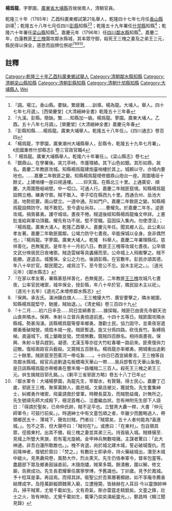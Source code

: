 {{明清人物信息框
| 姓名 = 楊爲龍
| 原名 = 
| 圖片名稱=  
| 圖片大小 = 220px
| 圖片說明 =  
| 最高職務 = 四川鄰水縣知縣
| 國家 = 大清
| 爵位 =
| 籍貫 = [[廣東|廣東]][[大埔縣|大埔縣]]
| 族裔 =  
| 旗籍 =  
| 字號 = 字蓼園
| 諡號 = 
| 出生日期 = 生年不詳
| 出生地點 = [[廣東|廣東]][[大埔縣|大埔縣]]
| 逝世日期 = 卒年不詳
| 逝世地點 = [[廣東|廣東]][[大埔縣|大埔縣]]
| 墓葬 = 
| 配偶 =  
| 親屬 =   
| 出身 = 
*  乾隆三十年乙酉科舉人出身
| 經歷 = 
| 著作 =  
* 《馬山敬贈廣靜和尙》<ref>[民國三十二年]《大埔縣志》卷四</ref>
* 《銀鼎山碑記》
* 《千佛岩》
}}
'''楊爲龍'''{{BD|？年||？年||Y}}，字蓼園，[[廣東省|廣東省]][[大埔縣|大埔縣]]百侯侯南人，清朝官員。

乾隆三十年（1765年）乙酉科廣東鄉試第21名舉人，乾隆四十七年七月任[[香山縣|香山縣]]訓導<ref>『調。場江。香山縣。要缺。繁疲難……訓導。楊為龍。大埔人。舉人。四十七年七月選』。[西榮慶堂]《大清縉紳全書》乾隆五十三年春</ref>；乾隆五十八年七月任四川[[彭縣|彭縣]]知縣<ref>『九溪。彭縣。簡缺。繁……知縣加一級。楊爲龍。蓼園。廣東大埔人。乙酉。五十八年七月調』。[榮慶堂]《大清縉紳全書》嘉慶元年春</ref><ref>『彭縣知縣……楊爲龍。廣東大埔舉人。乾隆五十八年任』。《四川通志》卷百四</ref>；乾隆五十九年署任[[什邡縣|什邡縣]]知縣<ref>「楊爲龍，字蓼園，廣東潮州大埔縣舉人，彭縣令，乾隆五十九年七月署」，《民國重修什邡縣志》卷三官政官職4</ref>；乾隆六十年署任[[梁山縣|梁山縣]]知縣<ref>『 楊爲龍。廣東大埔縣舉人。乾隆六十年署任』。《梁山縣志》卷七</ref>。嘉慶元年（1796年）任[[四川|四川]][[鄰水縣|鄰水縣]]知縣<ref>『銀鼎山。在學署後。突兀亭峙。市廛環繞。其下山色如銀。其形如鼎。故名。嘉慶二年教匪攻城。知縣楊爲龍建炮臺哨樓於其上。城頼以守。亦城内要地也。……嘉慶二年敎匪之變。知縣楊爲龍增修銀鼎山炮台一座。周圍墻垣十餘丈。上建哨樓一座曰視遠樓。……仰天窩。在縣北三十里。上通廣安、順慶。大周圍懸崕峭壁。中一埡口。可通人行。嘉慶二年賊匪竄境。知縣楊爲龍設闗立柵。練勇守禦。賊不敢入。李子埡在縣西九十里。西通合州、岳池大道。地勢扼要。兩山壁立。一道中通。形如門户。嘉慶二年敎匪之變。知縣楊爲龍設闗防守。賊不敢犯。至今遺址尚存。……曹耀先。於嘉慶二年冬。逆匪攻城。捐貲募勇。護守城垣。晝夜不倦。賊退後經知縣楊爲龍偹文申詳。上憲批准給與軍功頂戴。耀先有功不居。堅不受職。茲因採入集內。勿使湮沒』；『楊爲龍。廣東大浦人。乾隆乙酉舉人。嘉慶元年任。聞其鄉人云。此公素以孝友著。嘉慶二年敎匪圍鄰。公竭力防守七晝夜。卒能保城以全身。良非偶然也』；『楊爲龍。字蓼園。廣東大埔人。乾隆　科舉人。嘉慶二年署理縣任。慈祥善化。邑無冤民。是年冬十一月初八日。教匪王三槐等攻城七晝夜。公卒領文武分楑居民日夜堵禦。賊造雲梯等具蠭擁而至。公命城上人飛礟擊之。賊不能勝。遂退去。城獲保。全公之力也。後調彭縣。在官數年。彭民亦頌其德。年八十卒於官。鄰民聞之。咸爲泣下。至今思公不忘。設木主祀之。』。〔道光元年〕《鄰水縣志》</ref>，嘉慶二年，白蓮教匪[[王三槐|王三槐]]圍攻鄰水縣城，其率眾守御，殺死王三槐之妻及之弟王三元，縣民得以保全，感恩而設牌位祭祀<ref>『在家以孝友著，署縣篆慈祥善化，邑無冤民，二年教匪[[王三槐|王三槐]]攻城凡七晝夜，公率官民堵禦，城卒保全，授彭縣，年八十卒於官，隣民設木主以祀』。〔道光十五年〕《道光乙未增修鄰水縣志》</ref><ref>『保興。承吉氏。滿洲鑲白旗人……王三槐擾大竹、廣安要擊之，隣水被圍，知縣楊爲龍堅守，馳援，賊始退。』。《清史稿》卷三百四十九</ref><ref>『十二月……初六日辛丑……同日宜綿奏言……據探報。賊匪巳由褒先寺翻天池山直奔隣水。保興、朱射斗立督兵勇倍道前進。十四十五等日。賊匪圍攻隣水縣城。勢甚洶湧。該縣楊爲龍等督率鄉勇。激勸士民。協力固守。並乘夜宻遣鄉勇衝破賊營。燒燬木城一座。賊匪暫退。旋又分爲四路。砍伐長竹。紥縛爲梯。直逼城下。城上鎗礮並發。焚燒無數。斃賊四百餘名。相持兩晝夜。保興、朱射斗督兵趕到。凝德、尤漢玉等亦從大竹紅春壩一路前來。匪衆復倂力迎敵。復經兩路官兵截殺。又斃賊五百餘名。楊爲龍亦率鄉勇。開城衝出追剿二十餘里。賊匪竄至芭蕉河一帶屯紥……。十四日巳酉宜綿奏言。王三槐等自攻鄰水縣城。經官兵追剿退屯板橋塲天華山一帶……我兵卽暫在天華山紥營。是日該縣楊爲龍亦帶鄉勇在豐禾塲一路殱賊二三百人。殺死王三槐之弟王三元。倂生擒賊目郭孔銘。』。《剿平三省邪匪方略》卷五十八丁巳年</ref><ref>『鄰水軍令：大埔楊蓼園，為龍先生，宰鄰水，有賢聲。得士民心。嘉慶丁己歲，邪匪王三槐，聚黨萬餘人，圍邑城。文廟且被災，獲就免。先生奮集紳士，糾鄉勇作堵禦，飛稟請救於督軍。時鞭長莫及，而賊勢益熾，計無所之。先生號禱先師大成殿下，極泥首椎心、泣盡繼血狀。忽有神附先生部下人語日：「得請於聖矣，已命仲氏帥，賊不足平也。立豎黑大纛一桿，大書『仲元師軍令』可鼓行前矣。」。時適紳士中有文童包順之者，年雖少而膽略過人，帶領鄉民五十．薄城下，聲佐討賊。門者曰：「賊眾矣，五十人者何能為?盍進城。」。包不之答，但大聲呼曰：「賊何在?」。或應曰：「在東村」。包自領其眾，徑搗東村。出其不備，殺三槐之妻並其弟三元。持首級入城。賊蜂擁至．見城上所豎大黑旗，若有電光旋繞。金甲神兵無數喧擁。主謀者驚曰：「此大神通，非吾白蓮所敢敵也。」。槐不肯退，尚於城北建木城，誓必破城復仇。而前降神者，復號於眾曰：「焚之。」有數壯士即承命，持火藥縋城出，潛至木城中縱火。見黑纛飛卷，風勢大作，烈炎熏天。先生仍恪奉軍令，督率包童等。盡趨部下眾及鄉勇鼓譟直前。木隨炮燼，賊黨多斃。餘潰散，圍以解。修文廟，告厥成功。先生長君耀華任廣寧學博，予舊識也。丁卯歲。見予於鳳城。予十稔耳是事。再詰焉。而得其詳。衛聖公於吾黨曆著顯跡。如不享庵寺薦香結煙成字。及陸萬齡擬躋魏黨入廟，立遭殛斃，皆赫赫在人耳目·今以靈旗帥神兵，掃平賊黨，尤覺千載如生。文有奇氣，斯亦雷霆走精銳矣。文童之鋒，壯士之火，皆有神助，尤覺千載如生，載筆乃奕奕滿紙靈光。』，鄭昌時《韓江聞見錄》</ref>。

==註釋==
{{reflist}}

{{DEFAULTSORT:Yang杨}}
[[Category:乾隆三十年乙酉科廣東鄉試舉人|Category:乾隆三十年乙酉科廣東鄉試舉人]]
[[Category:清朝鄰水縣知縣|Category:清朝鄰水縣知縣]]
[[Category:清朝梁山縣知縣|Category:清朝梁山縣知縣]]
[[Category:清朝彭縣知縣|Category:清朝彭縣知縣]]
[[Category:清朝什邡縣知縣|Category:清朝什邡縣知縣]]
[[Category:大埔縣人|Category:大埔縣人]]
[[Category:杨姓|Wei]]